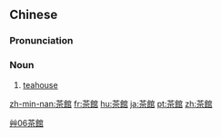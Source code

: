 {{also|茶馆}}
==Chinese==
{{zh-forms|s=茶馆}}

===Pronunciation===
{{zh-pron
|m=cháguǎn
|c=caa4 gun2
|mn=tê-koán
|cat=n
}}

===Noun===
{{zh-noun|mw=家}}

# [[teahouse]]

[[Category:Intermediate Mandarin|艸06茶館]]
{{zh-cat|Tea}}

[[zh-min-nan:茶館]]
[[fr:茶館]]
[[hu:茶館]]
[[ja:茶館]]
[[pt:茶館]]
[[zh:茶館]]
